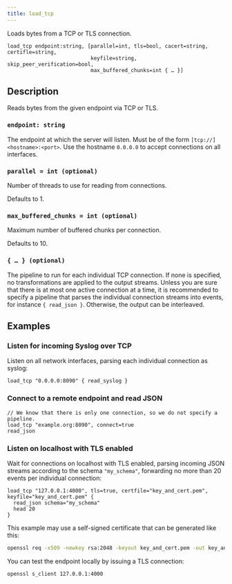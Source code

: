 ```yaml
---
title: load_tcp
---
```


Loads bytes from a TCP or TLS connection.

```tql
load_tcp endpoint:string, [parallel=int, tls=bool, cacert=string, certifle=string,
                           keyfile=string, skip_peer_verification=bool,
                           max_buffered_chunks=int { … }]
```

## Description

Reads bytes from the given endpoint via TCP or TLS.

### `endpoint: string`

The endpoint at which the server will listen. Must be of the form
`[tcp://]<hostname>:<port>`. Use the hostname `0.0.0.0` to accept connections on
all interfaces.

### `parallel = int (optional)`

Number of threads to use for reading from connections.

Defaults to 1.


<TLSOptions tls_default="false"/>

### `max_buffered_chunks = int (optional)`

Maximum number of buffered chunks per connection.

Defaults to 10.

### `{ … } (optional)`

The pipeline to run for each individual TCP connection. If none is specified, no
transformations are applied to the output streams. Unless you are sure that
there is at most one active connection at a time, it is recommended to specify a
pipeline that parses the individual connection streams into events, for instance
`{ read_json }`. Otherwise, the output can be interleaved.

## Examples

### Listen for incoming Syslog over TCP

Listen on all network interfaces, parsing each individual connection as syslog:

```tql
load_tcp "0.0.0.0:8090" { read_syslog }
```

### Connect to a remote endpoint and read JSON

```tql
// We know that there is only one connection, so we do not specify a pipeline.
load_tcp "example.org:8090", connect=true
read_json
```

### Listen on localhost with TLS enabled

Wait for connections on localhost with TLS enabled, parsing incoming JSON
streams according to the schema `"my_schema"`, forwarding no more than 20 events
per individual connection:

```tql
load_tcp "127.0.0.1:4000", tls=true, certfile="key_and_cert.pem", keyfile="key_and_cert.pem" {
  read_json schema="my_schema"
  head 20
}
```

This example may use a self-signed certificate that can be generated like this:

```bash
openssl req -x509 -newkey rsa:2048 -keyout key_and_cert.pem -out key_and_cert.pem -days 365 -nodes
```

You can test the endpoint locally by issuing a TLS connection:

```bash
openssl s_client 127.0.0.1:4000
```
